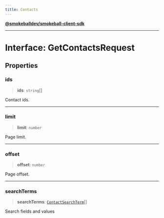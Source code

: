 ```yaml
---
title: Contacts
---
```

[**@smokeballdev/smokeball-client-sdk**](../../../../README.md)

***

# Interface: GetContactsRequest

## Properties

### ids

> **ids**: `string`[]

Contact ids.

***

### limit

> **limit**: `number`

Page limit.

***

### offset

> **offset**: `number`

Page offset.

***

### searchTerms

> **searchTerms**: [`ContactSearchTerm`](ContactSearchTerm.md)[]

Search fields and values
